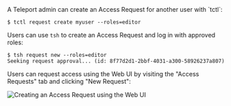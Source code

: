 <Tabs>
<TabItem label="As an Admin">
  A Teleport admin can create an Access Request for another user with `tctl`:

  ```code
  $ tctl request create myuser --roles=editor
  ```

</TabItem>
<TabItem label="As a User">

  Users can use `tsh` to create an Access Request and log in with approved roles:
  ```code
  $ tsh request new --roles=editor
  Seeking request approval... (id: 8f77d2d1-2bbf-4031-a300-58926237a807)
  ```

</TabItem>
<TabItem label="From the Web UI">

  Users can request access using the Web UI by visiting the "Access Requests"
  tab and clicking "New Request":

  ![Creating an Access Request using the Web UI](../../../img/request-access.png)

</TabItem>
</Tabs>
